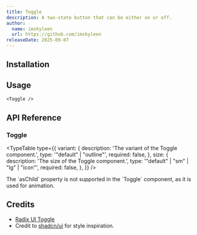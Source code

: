 ```yaml
---
title: Toggle
description: A two-state button that can be either on or off.
author:
  name: imskyleen
  url: https://github.com/imskyleen
releaseDate: 2025-09-07
---
```


<ComponentPreview name="demo-components-radix-toggle" />

## Installation

<ComponentInstallation name="components-radix-toggle" />

## Usage

```tsx
<Toggle />
```

## API Reference

### Toggle

<div className="flex flex-col gap-2">
<ExternalLink
  href="https://animate-ui.com/docs/primitives/radix/toggle#toggle"
  text="Animate UI API Reference - Toggle Primitive"
/>

<ExternalLink
  href="https://www.radix-ui.com/primitives/docs/components/toggle#root"
  text="Radix UI API Reference - Toggle.Root"
/>
</div>

<TypeTable
  type={{
    variant: {
      description: 'The variant of the Toggle component.',
      type: '"default" | "outline"',
      required: false,
    },
    size: {
      description: 'The size of the Toggle component.',
      type: '"default" | "sm" | "lg" | "icon"',
      required: false,
    },
  }}
/>

<Callout type="info">
  The `asChild` property is not supported in the `Toggle` component, as it is
  used for animation.
</Callout>

## Credits

- [Radix UI Toggle](https://www.radix-ui.com/primitives/docs/components/toggle)
- Credit to [shadcn/ui](https://ui.shadcn.com/docs/components/toggle) for style inspiration.
